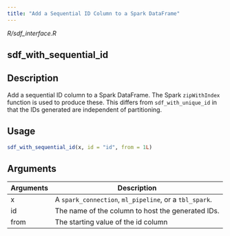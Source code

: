```yaml
---
title: "Add a Sequential ID Column to a Spark DataFrame"
---
```


*R/sdf_interface.R*

## sdf_with_sequential_id

## Description
Add a sequential ID column to a Spark DataFrame. The Spark `zipWithIndex` function is used to produce these. This differs from `sdf_with_unique_id` in that the IDs generated are independent of partitioning. 


## Usage
```r
sdf_with_sequential_id(x, id = "id", from = 1L) 
```

## Arguments
|Arguments|Description|
|---|---|
| x | A `spark_connection`, `ml_pipeline`, or a `tbl_spark`. |
| id | The name of the column to host the generated IDs. |
| from | The starting value of the id column |







